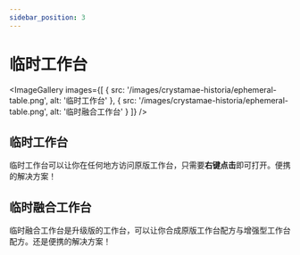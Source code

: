 ```yaml
---
sidebar_position: 3
---
```



# 临时工作台

<ImageGallery images={[
  { src: '/images/crystamae-historia/ephemeral-table.png', alt: '临时工作台' },
  { src: '/images/crystamae-historia/ephemeral-table.png', alt: '临时融合工作台' }
]} />

## 临时工作台

临时工作台可以让你在任何地方访问原版工作台，只需要**右键点击**即可打开。便携的解决方案！

## 临时融合工作台

临时融合工作台是升级版的工作台，可以让你合成原版工作台配方与增强型工作台配方。还是便携的解决方案！
